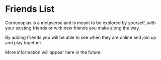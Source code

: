 # Friends List   

Cornucopias is a metaverse and is meant to be explored by yourself, with your existing friends or with new friends you make along the way.  

By adding friends you will be able to see when they are online and join up and play together.  



More information will appear here in the future.
